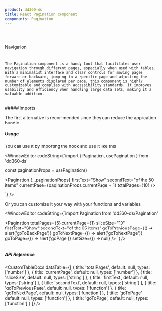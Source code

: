 ```yaml
---
product: dd360-ds
title: React Pagination component
components: Pagination
---
```


<br id='top' />
<br />

<Label>Navigation</Label>

# <HeaderDocCustom title="Pagination" pathUrl="navigation-pagination--pagination" />


    The Pagination component is a handy tool that facilitates user navigation through different pages, especially when used with tables. With a minimalist interface and clear controls for moving pages forward or backward, jumping to a specific page and adjusting the number of elements displayed per page, this component is highly customizable and complies with accessibility standards. It improves usability and efficiency when handling large data sets, making it a valuable addition.

<br />
##### <span name="floating-nav">Imports</span>

The first alternative is recommended since they can reduce the application bundle.

<WindowEditor codeString="import Pagination from 'dd360-ds/Pagination'" />
<WindowEditor codeString="import { Pagination } from 'dd360-ds'" />

##### <span name="floating-nav">Usage</span>

You can use it by importing the <TagDocs text='usePagination' /> hook and use it like this

<Playground className="flex items-center gap-x-5">
    <PaginationCustom />
</Playground>

<WindowEditor
    codeString={`import { Pagination, usePagination } from 'dd360-ds'

const paginationProps = usePagination()

<Pagination {...paginationProps} firstText="Show" secondText="of the 50 items" currentPage={paginationProps.currentPage + 1} totalPages={10} />

`} />

Or you can customize it your way with your functions and variables

<WindowEditor
    codeString={`import Pagination from 'dd360-ds/Pagination'

<Pagination
    totalPages={5}
    currentPage={1}
    sliceSize="10"
    firstText="Show"
    secondText="of the 65 items"
    goToPreviousPage={() => alert('goToBackPage')}
    goToNextPage={() => alert('goToNextPage')}
    goToPage={() => alert('goPage')}
    setSize={() => null}
/>
`} />
<br />
<br />

##### <span name="floating-nav">API Reference</span>

<CustomTableDocs
    dataTable={[
        { title: 'totalPages', default: null, types: ['number'] },
        { title: 'currentPage', default: null, types: ['number'] },
        { title: 'sliceSize', default: null, types: ['string'] },
        { title: 'firstText', default: null, types: ['string'] },
        { title: 'secondText', default: null, types: ['string'] },
        { title: 'goToPreviousPage', default: null, types: ['function'] },
        { title: 'goToNextPage', default: null, types: ['function'] },
        { title: 'goToPage', default: null, types: ['function'] },
        { title: 'goToPage', default: null, types: ['function'] }
    ]}
/>

<BackAndForwardController />